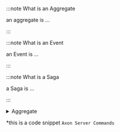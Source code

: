 
<Tabs>
  <TabItem value="Axon Framework Concepts" label="Axon Framework Concepts" default>

:::note What is an ​Aggregate

an aggregate is ...
    
:::



:::note What is an Event
    
an Event is ...
    
:::




:::note What is a Saga
    
a Saga is ...
    
:::

<details>
<summary>Aggregate</summary>

an aggregate is ...

</details>


  </TabItem>
  <TabItem value="Axon Framework Commands" label="Axon Framework Commands">
    
  </TabItem>
  <TabItem value="Axon Server Concepts" label="Axon Server Concepts">
    
  </TabItem>
   <TabItem value="Axon Server Commands" label="Axon Server Commands">
    
*this is a code snippet 
<code>Axon Server Commands</code>

  </TabItem>
   
</Tabs>